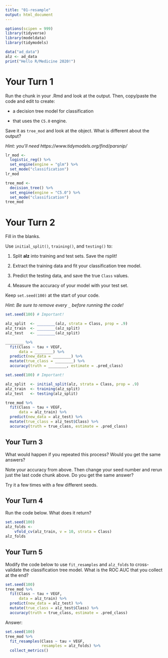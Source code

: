 ```yaml
---
title: "01-resample"
output: html_document
---
```


```r
options(scipen = 999)
library(tidyverse)
library(modeldata)
library(tidymodels)

data("ad_data")
alz <- ad_data
print("Hello R/Medicine 2020!")
```

# Your Turn 1

Run the chunk in your .Rmd and look at the output. Then, copy/paste the code and edit to create:

+ a decision tree model for classification 

+ that uses the `C5.0` engine. 

Save it as `tree_mod` and look at the object. What is different about the output?

*Hint: you'll need https://www.tidymodels.org/find/parsnip/*

```r
lr_mod <- 
  logistic_reg() %>% 
  set_engine(engine = "glm") %>% 
  set_mode("classification")
lr_mod
```

```r
tree_mod <- 
  decision_tree() %>% 
  set_engine(engine = "C5.0") %>% 
  set_mode("classification")
tree_mod 
```


# Your Turn 2

Fill in the blanks. 

Use `initial_split()`, `training()`, and `testing()` to:

1. Split **alz** into training and test sets. Save the rsplit!

2. Extract the training data and fit your classification tree model.

3. Predict the testing data, and save the true `Class` values.

4. Measure the accuracy of your model with your test set.  

Keep `set.seed(100)` at the start of your code.

*Hint: Be sure to remove every `_` before running the code!*

```r
set.seed(100) # Important!

alz_split  <- ________(alz, strata = Class, prop = .9)
alz_train  <- ________(alz_split)
alz_test   <- ________(alz_split)

________ %>% 
  fit(Class ~ tau + VEGF, 
      data = ________) %>% 
  predict(new_data = ________) %>% 
  mutate(true_class = ________) %>% 
  accuracy(truth = ________, estimate = .pred_class)
```

```r
set.seed(100) # Important!

alz_split  <- initial_split(alz, strata = Class, prop = .9)
alz_train  <- training(alz_split)
alz_test   <- testing(alz_split)

tree_mod %>% 
  fit(Class ~ tau + VEGF, 
      data = alz_train) %>% 
  predict(new_data = alz_test) %>% 
  mutate(true_class = alz_test$Class) %>% 
  accuracy(truth = true_class, estimate = .pred_class)
```

## Your Turn 3

What would happen if you repeated this process? Would you get the same answers?

Note your accuracy from above. Then change your seed number and rerun just the last code chunk above. Do you get the same answer? 

Try it a few times with a few different seeds.

## Your Turn 4

Run the code below. What does it return?

```r
set.seed(100)
alz_folds <- 
    vfold_cv(alz_train, v = 10, strata = Class)
alz_folds
```


## Your Turn 5

Modify the code below to use `fit_resamples` and `alz_folds` to cross-validate the classification tree model. What is the ROC AUC that you collect at the end?

```r
set.seed(100)
tree_mod %>% 
  fit(Class ~ tau + VEGF, 
      data = alz_train) %>% 
  predict(new_data = alz_test) %>% 
  mutate(true_class = alz_test$Class) %>% 
  accuracy(truth = true_class, estimate = .pred_class)
```

Answer:
```r
set.seed(100)
tree_mod %>% 
  fit_resamples(Class ~ tau + VEGF, 
                resamples = alz_folds) %>% 
  collect_metrics()
```
